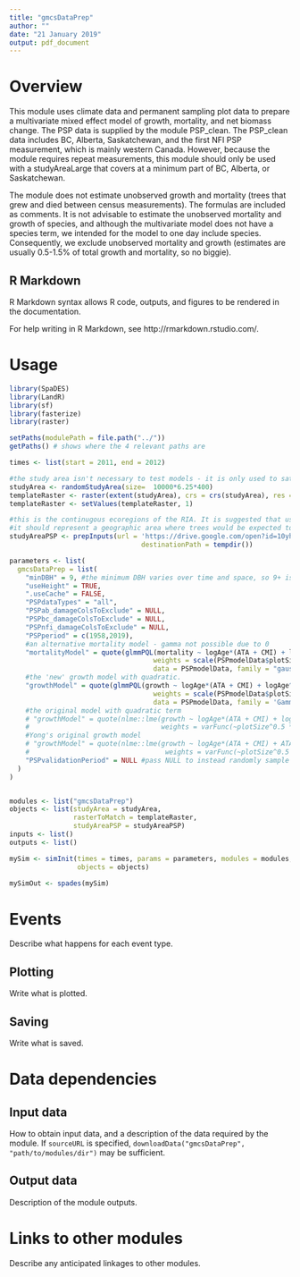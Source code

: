 ```yaml
---
title: "gmcsDataPrep"
author: ""
date: "21 January 2019"
output: pdf_document
---
```


# Overview

This module uses climate data and permanent sampling plot data to prepare a multivariate mixed effect model of growth, mortality, and net biomass change. The PSP data is supplied by the module PSP_clean. The PSP_clean data includes BC, Alberta, Saskatchewan, and the first NFI PSP measurement, which is mainly western Canada. However, because the module requires repeat measurements, this module should only be used with a studyAreaLarge that covers at a minimum part of BC, Alberta, or Saskatchewan. 

The module does not estimate unobserved growth and mortality (trees that grew and died between census measurements). The formulas are included as comments. It is not advisable to estimate the unobserved mortality and growth of species, and although the multivariate model does not have a species term, we intended for the model to one day include species. Consequently, we exclude unobserved mortality and growth (estimates are usually 0.5-1.5% of total growth and mortality, so no biggie). 


## R Markdown

R Markdown syntax allows R code, outputs, and figures to be rendered in the documentation.

For help writing in R Markdown, see http://rmarkdown.rstudio.com/.

# Usage

```r
library(SpaDES)
library(LandR)
library(sf)
library(fasterize)
library(raster)

setPaths(modulePath = file.path("../"))
getPaths() # shows where the 4 relevant paths are

times <- list(start = 2011, end = 2012)

#the study area isn't necessary to test models - it is only used to satisfy climate data prep. Smaller is better
studyArea <- randomStudyArea(size=  10000*6.25*400)
templateRaster <- raster(extent(studyArea), crs = crs(studyArea), res = c(500,500))
templateRaster <- setValues(templateRaster, 1)

#this is the continugous ecoregions of the RIA. It is suggested that users pass a studyAreaPSP 
#it should represent a geographic area where trees would be expected to have a similar climate response
studyAreaPSP <- prepInputs(url = 'https://drive.google.com/open?id=10yhleaumhwa3hAv_8o7TE15lyesgkDV_',
                                 destinationPath = tempdir())

parameters <- list(
  gmcsDataPrep = list(
    "minDBH" = 9, #the minimum DBH varies over time and space, so 9+ is recommended
    "useHeight" = TRUE,
    ".useCache" = FALSE,
    "PSPdataTypes" = "all",
    "PSPab_damageColsToExclude" = NULL,
    "PSPbc_damageColsToExclude" = NULL,
    "PSPnfi_damageColsToExclude" = NULL,
    "PSPperiod" = c(1958,2019),
    #an alternative mortality model - gamma not possible due to 0 
    "mortalityModel" = quote(glmmPQL(mortality ~ logAge*(ATA + CMI) + logAge^2 *(ATA + CMI) + ATA*CMI, random = ~1 | OrigPlotID1,
                                    weights = scale(PSPmodelData$plotSize^0.5 * PSPmodelData$periodLength, center = FALSE),
                                    data = PSPmodelData, family = "gaussian"(link = 'identity'))),
    #the 'new' growth model with quadratic. 
    "growthModel" = quote(glmmPQL(growth ~ logAge*(ATA + CMI) + logAge^2 * (CMI + ATA) + ATA:CMI, random = ~1 | OrigPlotID1,
                                    weights = scale(PSPmodelData$plotSize^0.5 * PSPmodelData$periodLength, center = FALSE),
                                    data = PSPmodelData, family = 'Gamma'(link = 'log'))),
    #the original model with quadratic term
    # "growthModel" = quote(nlme::lme(growth ~ logAge*(ATA + CMI) + logAge^2 *(ATA + CMI) + ATA*CMI, random = ~1 | OrigPlotID1,
    #                                 weights = varFunc(~plotSize^0.5 * periodLength), data = PSPmodelData)),
    #Yong's original growth model
    # "growthModel" = quote(nlme::lme(growth ~ logAge*(ATA + CMI) + ATA*CMI, random = ~1 | OrigPlotID1,
    #                                  weights = varFunc(~plotSize^0.5 * periodLength), data = PSPmodelData)),
    "PSPvalidationPeriod" = NULL #pass NULL to instead randomly sample the validation data
  )
)


modules <- list("gmcsDataPrep")
objects <- list(studyArea = studyArea, 
                rasterToMatch = templateRaster,
                studyAreaPSP = studyAreaPSP)
inputs <- list()
outputs <- list()

mySim <- simInit(times = times, params = parameters, modules = modules,
                 objects = objects)

mySimOut <- spades(mySim)

```




# Events

Describe what happens for each event type.

## Plotting

Write what is plotted.

## Saving

Write what is saved.

# Data dependencies

## Input data

How to obtain input data, and a description of the data required by the module.
If `sourceURL` is specified, `downloadData("gmcsDataPrep", "path/to/modules/dir")` may be sufficient.

## Output data

Description of the module outputs.

# Links to other modules

Describe any anticipated linkages to other modules.

